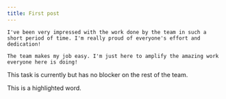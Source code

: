 ```yaml
---
title: First post
---
```


<TestimonialGrid columns={2}>
  <Testimonial author="Jina Dawkins" role="Head of Product Design">
  
    I've been very impressed with the work done by the team in such a short period of time. I'm really proud of everyone's effort and dedication!

  </Testimonial>
  <Testimonial author="Leesa Edwards" role="CMO">
  
    The team makes my job easy. I'm just here to amplify the amazing work everyone here is doing!

  </Testimonial>
</TestimonialGrid>

<Playlist id="5f8a3b3e3f3e4d001f3e4d00" />

This task is currently <StatusBadge status="in-progress" /> but has no blocker on the rest of the team.

This is a <Highlight variant="fluro">highlighted</Highlight> word.
